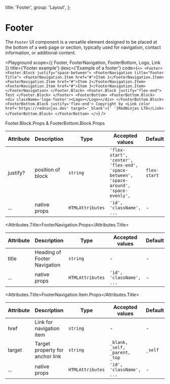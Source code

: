 
  title: 'Footer',
  group: 'Layout',
};

# Footer

The `Footer` UI component is a versatile element designed to be placed at the bottom of a web page or section, typically used for navigation, contact information, or additional content.

<Playground
  scope={{ Footer, FooterNavigation, FooterBottom, Logo, Link }}
  title={'Footer example'}
  desc={'Example of a footer'}
  code={`
  <>
    <Footer>
      <Footer.Block justify="space-between">
        <FooterNavigation title="Footer Title">
            <FooterNavigation.Item href="#">Item 1</FooterNavigation.Item>
            <FooterNavigation.Item href="#">Item 2</FooterNavigation.Item>
            <FooterNavigation.Item href="#">Item 3</FooterNavigation.Item>
        </FooterNavigation>
      </Footer.Block>
      <Footer.Block justify="flex-end">
        Test
      </Footer.Block>
    </Footer>
    <FooterBottom>
      <FooterBottom.Block>
        <div className='logo-footer'><Logo></Logo></div>
      </FooterBottom.Block>
      <FooterBottom.Block justify='flex-end'>
        Copyright by <Link color href='https://redninjas.dev' target='_blank'>{' '}RedNinjas LTD</Link>
      </FooterBottom.Block>
    </FooterBottom>
  </>
  `}
/>

<Attributes edit="/pages/components/footer.mdx">
<Attributes.Title>Footer.Block.Props & FooterBottom.Block.Props</Attributes.Title>

| Attribute | Description       | Type             | Accepted values                                                                        | Default      |
| --------- | ----------------- | ---------------- | -------------------------------------------------------------------------------------- | ------------ |
| justify?  | position of block | `string`         | `'flex-start', 'center', 'flex-end', 'space-between', 'space-around', 'space-evenly',` | `flex-start` |
| ...       | native props      | `HTMLAttributes` | `'id', 'className', ...`                                                               | -            |

<Attributes.Title>FooterNavigation.Props</Attributes.Title>

| Attribute | Description                  | Type             | Accepted values          | Default |
| --------- | ---------------------------- | ---------------- | ------------------------ | ------- |
| title     | Heading of Footer Navigation | `string`         | -                        | -       |
| ...       | native props                 | `HTMLAttributes` | `'id', 'className', ...` | -       |

<Attributes.Title>FooterNavigation.Item.Props</Attributes.Title>

| Attribute | Description                     | Type             | Accepted values                | Default |
| --------- | ------------------------------- | ---------------- | ------------------------------ | ------- |
| href      | Link for navigation item        | `string`         | -                              | -       |
| target    | Target property for anchor link | `string`         | `_blank, _self, _parent, _top` | `_self` |
| ...       | native props                    | `HTMLAttributes` | `'id', 'className', ...`       | -       |

</Attributes>
